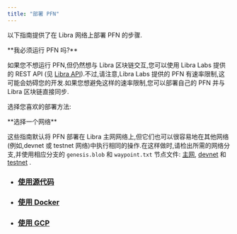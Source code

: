 ```yaml
---
title: "部署 PFN"
---
```



以下指南提供了在 Libra 网络上部署 PFN 的步骤.

<Aside type="note">
  **我必须运行 PFN 吗?**<br />

  如果您不想运行 PFN,但仍然想与 Libra 区块链交互,您可以使用 Libra Labs 提供的 REST API (见 [Libra API](/zh/build/apis)).不过,请注意,Libra Labs 提供的 PFN 有速率限制,这可能会妨碍您的开发.如果您想避免这样的速率限制,您可以部署自己的 PFN 并与 Libra 区块链直接同步.
</Aside>

选择您喜欢的部署方法:

<Aside type="caution">
  **选择一个网络**<br />

  这些指南默认将 PFN 部署在 Libra 主网网络上,但它们也可以很容易地在其他网络(例如,devnet 或 testnet 网络)中执行相同的操作.在这样做时,请检出所需的网络分支,并使用相应分支的 `genesis.blob` 和 `waypoint.txt` 节点文件:
  [主网](/zh/network/nodes/configure/node-files-all-networks/node-files-mainnet),
  [devnet](/zh/network/nodes/configure/node-files-all-networks/node-files-devnet) 和
  [testnet](/zh/network/nodes/configure/node-files-all-networks/node-files-testnet) .
</Aside>

- ### [使用源代码](/zh/network/nodes/full-node/deployments/using-source-code)
- ### [使用 Docker](/zh/network/nodes/full-node/deployments/using-docker)
- ### [使用 GCP](/zh/network/nodes/full-node/deployments/using-gcp)
